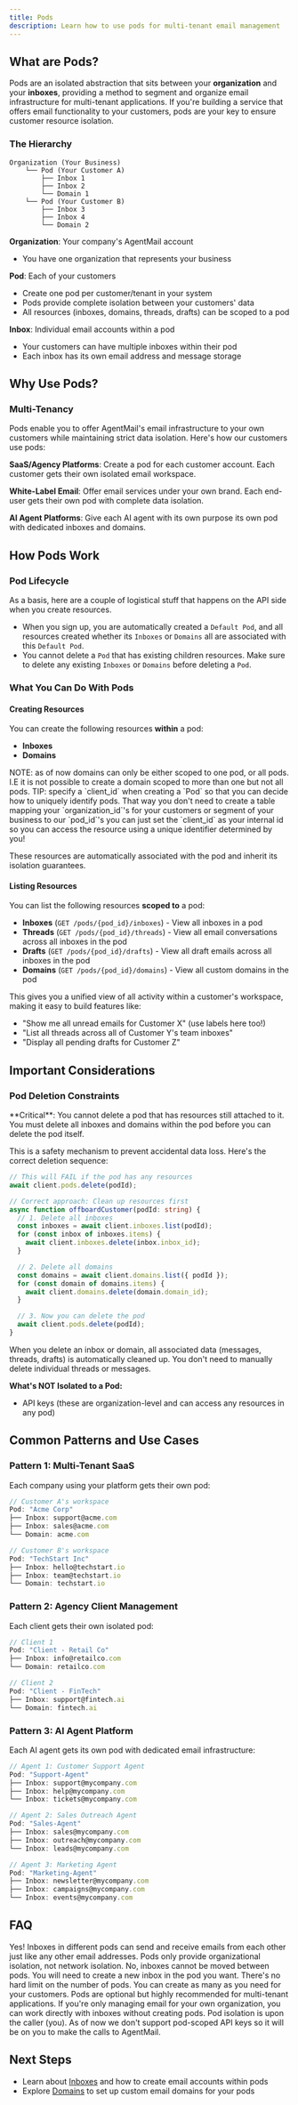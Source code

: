 ```yaml
---
title: Pods
description: Learn how to use pods for multi-tenant email management
---
```


## What are Pods?

Pods are an isolated abstraction that sits between your **organization** and your **inboxes**, providing a method to segment and organize email infrastructure for multi-tenant applications. If you're building a service that offers email functionality to your customers, pods are your key to ensure customer resource isolation.

### The Hierarchy

```
Organization (Your Business)
    └── Pod (Your Customer A)
        ├── Inbox 1
        ├── Inbox 2
        └── Domain 1
    └── Pod (Your Customer B)
        ├── Inbox 3
        ├── Inbox 4
        └── Domain 2
```

**Organization**: Your company's AgentMail account

- You have one organization that represents your business

**Pod**: Each of your customers

- Create one pod per customer/tenant in your system
- Pods provide complete isolation between your customers' data
- All resources (inboxes, domains, threads, drafts) can be scoped to a pod

**Inbox**: Individual email accounts within a pod

- Your customers can have multiple inboxes within their pod
- Each inbox has its own email address and message storage

## Why Use Pods?

### Multi-Tenancy

Pods enable you to offer AgentMail's email infrastructure to your own customers while maintaining strict data isolation. Here's how our customers use pods:

**SaaS/Agency Platforms**: Create a pod for each customer account. Each customer gets their own isolated email workspace.

**White-Label Email**: Offer email services under your own brand. Each end-user gets their own pod with complete data isolation.

**AI Agent Platforms**: Give each AI agent with its own purpose its own pod with dedicated inboxes and domains.

## How Pods Work

### Pod Lifecycle

As a basis, here are a couple of logistical stuff that happens on the API side when you create resources.

- When you sign up, you are automatically created a `Default Pod`, and all resources created whether its `Inboxes` or `Domains` all are associated with this `Default Pod`.
- You cannot delete a `Pod` that has existing children resources. Make sure to delete any existing `Inboxes` or `Domains` before deleting a `Pod`.

### What You Can Do With Pods

#### Creating Resources

You can create the following resources **within** a pod:

- **Inboxes**
- **Domains**

<Callout>
  NOTE: as of now domains can only be either scoped to one pod, or all pods. I.E
  it is not possible to create a domain scoped to more than one but not all
  pods.
</Callout>
<Tip>
  TIP: specify a `client_id` when creating a `Pod` so that you can decide how to
  uniquely identify pods. That way you don't need to create a table mapping your
  `organization_id`'s for your customers or segment of your business to our
  `pod_id`'s you can just set the `client_id` as your internal id so you can
  access the resource using a unique identifier determined by you!
</Tip>

These resources are automatically associated with the pod and inherit its isolation guarantees.

#### Listing Resources

You can list the following resources **scoped to** a pod:

- **Inboxes** (`GET /pods/{pod_id}/inboxes`) - View all inboxes in a pod
- **Threads** (`GET /pods/{pod_id}/threads`) - View all email conversations across all inboxes in the pod
- **Drafts** (`GET /pods/{pod_id}/drafts`) - View all draft emails across all inboxes in the pod
- **Domains** (`GET /pods/{pod_id}/domains`) - View all custom domains in the pod

This gives you a unified view of all activity within a customer's workspace, making it easy to build features like:

- "Show me all unread emails for Customer X" (use labels here too!)
- "List all threads across all of Customer Y's team inboxes"
- "Display all pending drafts for Customer Z"

## Important Considerations

### Pod Deletion Constraints

<Warning>
  **Critical**: You cannot delete a pod that has resources still attached to it.
  You must delete all inboxes and domains within the pod before you can delete
  the pod itself.
</Warning>

This is a safety mechanism to prevent accidental data loss. Here's the correct deletion sequence:

```typescript
// This will FAIL if the pod has any resources
await client.pods.delete(podId);

// Correct approach: Clean up resources first
async function offboardCustomer(podId: string) {
  // 1. Delete all inboxes
  const inboxes = await client.inboxes.list(podId);
  for (const inbox of inboxes.items) {
    await client.inboxes.delete(inbox.inbox_id);
  }

  // 2. Delete all domains
  const domains = await client.domains.list({ podId });
  for (const domain of domains.items) {
    await client.domains.delete(domain.domain_id);
  }

  // 3. Now you can delete the pod
  await client.pods.delete(podId);
}
```

<Info>
  When you delete an inbox or domain, all associated data (messages, threads,
  drafts) is automatically cleaned up. You don't need to manually delete
  individual threads or messages.
</Info>

**What's NOT Isolated to a Pod:**

- API keys (these are organization-level and can access any resources in any pod)

## Common Patterns and Use Cases

### Pattern 1: Multi-Tenant SaaS

Each company using your platform gets their own pod:

```typescript
// Customer A's workspace
Pod: "Acme Corp"
├── Inbox: support@acme.com
├── Inbox: sales@acme.com
└── Domain: acme.com

// Customer B's workspace
Pod: "TechStart Inc"
├── Inbox: hello@techstart.io
├── Inbox: team@techstart.io
└── Domain: techstart.io
```

### Pattern 2: Agency Client Management

Each client gets their own isolated pod:

```typescript
// Client 1
Pod: "Client - Retail Co"
├── Inbox: info@retailco.com
└── Domain: retailco.com

// Client 2
Pod: "Client - FinTech"
├── Inbox: support@fintech.ai
└── Domain: fintech.ai
```

### Pattern 3: AI Agent Platform

Each AI agent gets its own pod with dedicated email infrastructure:

```typescript
// Agent 1: Customer Support Agent
Pod: "Support-Agent"
├── Inbox: support@mycompany.com
├── Inbox: help@mycompany.com
└── Inbox: tickets@mycompany.com

// Agent 2: Sales Outreach Agent
Pod: "Sales-Agent"
├── Inbox: sales@mycompany.com
├── Inbox: outreach@mycompany.com
└── Inbox: leads@mycompany.com

// Agent 3: Marketing Agent
Pod: "Marketing-Agent"
├── Inbox: newsletter@mycompany.com
├── Inbox: campaigns@mycompany.com
└── Inbox: events@mycompany.com
```

## FAQ

<Accordion title="Can inboxes communicate between pods?">
  Yes! Inboxes in different pods can send and receive emails from each other
  just like any other email addresses. Pods only provide organizational
  isolation, not network isolation.
</Accordion>

<Accordion title="Can I move an inbox from one pod to another?">
  No, inboxes cannot be moved between pods. You will need to create a new inbox
  in the pod you want.
</Accordion>

<Accordion title="How many pods can I create?">
  There's no hard limit on the number of pods. You can create as many as you
  need for your customers.
</Accordion>

<Accordion title="Do I need to use pods?">
  Pods are optional but highly recommended for multi-tenant applications. If
  you're only managing email for your own organization, you can work directly
  with inboxes without creating pods.
</Accordion>

<Accordion title="Can I set custom permissions per pod?">
  Pod isolation is upon the caller (you). As of now we don't support pod-scoped
  API keys so it will be on you to make the calls to AgentMail.
</Accordion>

## Next Steps

- Learn about [Inboxes](/inboxes) and how to create email accounts within pods
- Explore [Domains](/custom-domains) to set up custom email domains for your pods
